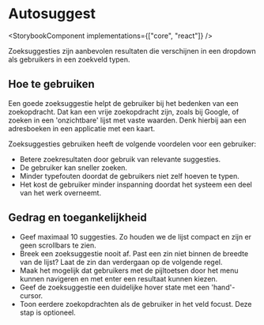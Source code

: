 
# Autosuggest

<StorybookComponent implementations={["core", "react"]} />

Zoeksuggesties zijn aanbevolen resultaten die verschijnen in een dropdown als gebruikers in een zoekveld typen.

## Hoe te gebruiken

Een goede zoeksuggestie helpt de gebruiker bij het bedenken van een zoekopdracht. Dat kan een vrije zoekopdracht zijn, zoals bij Google, of zoeken in een 'onzichtbare' lijst met vaste waarden. Denk hierbij aan een adresboeken in een applicatie met een kaart.

Zoeksuggesties gebruiken heeft de volgende voordelen voor een gebruiker:

- Betere zoekresultaten door gebruik van relevante suggesties.
- De gebruiker kan sneller zoeken.
- Minder typefouten doordat de gebruikers niet zelf hoeven te typen.
- Het kost de gebruiker minder inspanning doordat het systeem een deel van het werk overneemt.

## Gedrag en toegankelijkheid

- Geef maximaal 10 suggesties. Zo houden we de lijst compact en zijn er geen scrollbars te zien.
- Breek een zoeksuggestie nooit af. Past een zin niet binnen de breedte van de lijst? Laat de zin dan verdergaan op de volgende regel.
- Maak het mogelijk dat gebruikers met de pijltoetsen door het menu kunnen navigeren en met enter een resultaat kunnen kiezen.
- Geef de zoeksuggestie een duidelijke hover state met een 'hand'-cursor.
- Toon eerdere zoekopdrachten als de gebruiker in het veld focust. Deze stap is optioneel.
